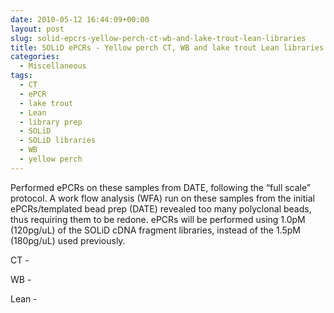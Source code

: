```yaml
---
date: 2010-05-12 16:44:09+00:00
layout: post
slug: solid-epcrs-yellow-perch-ct-wb-and-lake-trout-lean-libraries
title: SOLiD ePCRs - Yellow perch CT, WB and lake trout Lean libraries
categories:
  - Miscellaneous
tags:
  - CT
  - ePCR
  - lake trout
  - Lean
  - library prep
  - SOLiD
  - SOLiD libraries
  - WB
  - yellow perch
---
```


Performed ePCRs on these samples from DATE, following the "full scale" protocol. A work flow analysis (WFA) run on these samples from the initial ePCRs/templated bead prep (DATE) revealed too many polyclonal beads, thus requiring them to be redone. ePCRs will be performed using 1.0pM (120pg/uL) of the SOLiD cDNA fragment libraries, instead of the 1.5pM (180pg/uL) used previously.

CT -

WB -

Lean -
